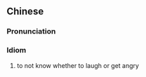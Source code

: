 {{also|好气又好笑}}
==Chinese==
{{zh-forms|s=好气又好笑}}

===Pronunciation===
{{zh-pron
|m=hǎo qì yòu hǎo xiào
|cat=id
}}

===Idiom===
{{zh-idiom}}

# to not know whether to laugh or get angry